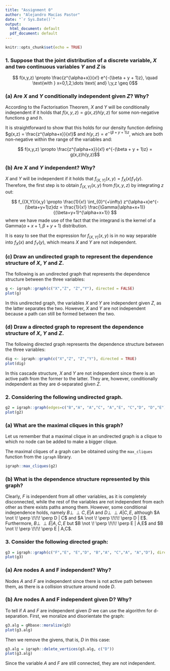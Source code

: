 ---
title: "Assignment 0"
author: "Alejandro Macías Pastor"
date: "`r Sys.Date()`"
output: 
  html_document: default
  pdf_document: default
---

```{r setup, include=FALSE}
knitr::opts_chunk$set(echo = TRUE)
```

\newcommand{\indep}{\perp \!\!\! \perp}
\newcommand{\notindep}{\not \! \perp \!\!\! \perp}

### 1. Suppose that the joint distribution of a discrete variable, $X$ and two continuous variables $Y$ and $Z$ is

$$ f(x,y,z) \propto \frac{z^{\alpha+x}}{x!} e^{-(\beta + y + 1)z}, \quad \text{with } x=0,1,2,\dots \text{ and} \;y,z \geq 0$$

### (a) Are $X$ and $Y$ conditionally independent given $Z$? Why?

According to the Factorisation Theorem, $X$ and $Y$ will be conditionally independent if it holds that $f(x,y,z) = g(x,z)h(y,z)$ for some non-negative functions $g$ and $h$.

It is straightforward to show that this holds for our density function defining $g(x,z) = \frac{z^{\alpha+x}}{x!}$ and $h(y,z) = e^{-(\beta + y + 1)z}$, which are both non-negative within the range of the variables and:

$$ f(x,y,z) \propto \frac{z^{\alpha+x}}{x!} e^{-(\beta + y + 1)z} = g(x,z)h(y,z)$$

### (b) Are $X$ and $Y$ independent? Why?

$X$ and $Y$ will be independent if it holds that $f_{(X,Y)}(x,y) = f_X(x)f_Y(y)$. Therefore, the first step is to obtain $f_{(X,Y)}(x,y)$ from $f(x,y,z)$ by integrating $z$ out:


$$ f_{(X,Y)}(x,y) \propto \frac{1}{x!} \int_{0}^{+\infty} z^{\alpha+x}e^{-(\beta+y+1)z}dz = \frac{1}{x!} \frac{\Gamma(\alpha+x+1)}{(\beta+y+1)^{\alpha+x+1}} $$
where we have made use of the fact that the integrand is the kernel of a Gamma$(\alpha+x+1,\beta+y+1)$ distribution.

It is easy to see that the expression for $f_{(X,Y)}(x,y)$ is in no way separable into $f_X(x)$ and $f_Y(y)$, which means $X$ and $Y$ are not independent.

### (c) Draw an undirected graph to represent the dependence structure of $X$, $Y$ and $Z$.

The following is an undirected graph that represents the dependence structure between the three variables:

```{r}
g <- igraph::graph(c("X","Z", "Z","Y"), directed = FALSE)
plot(g)
```

In this undirected graph, the variables $X$ and $Y$ are independent given $Z$, as the latter separates the two. However, $X$ and $Y$ are not independent because a path can still be formed between the two.


### (d) Draw a directed graph to represent the dependence structure of $X$, $Y$ and $Z$.

The following directed graph represents the dependence structure between the three variables:

```{r}
dig <- igraph::graph(c("X","Z", "Z","Y"), directed = TRUE)
plot(dig)
```

In this cascade structure, $X$ and $Y$ are not independent since there is an active path from the former to the latter. They are, however, conditionally independent as they are d-separated given $Z$.


### 2. Considering the following undirected graph.

```{r echo=FALSE}
g2 = igraph::graph(edges=c("B","A", "A","C", "A","E", "C","D", "D","E"), isolates=c("F"), directed = FALSE)
plot(g2)
```


### (a) What are the maximal cliques in this graph?

Let us remember that a maximal clique in an undirected graph is a clique to which no node can be added to make a bigger clique.

The maximal cliques of a graph can be obtained using the `max_cliques` function from the `igraph` library.

```{r}
igraph::max_cliques(g2)
```


### (b) What is the dependence structure represented by this graph?

Clearly, $F$ is independent from all other variables, as it is completely disconnected, while the rest of the variables are not independent from each other as there exists paths among them. However, some conditional independence holds, namely $B \indep C,E | A$ and $D \indep A | C,E$, although $A \notindep D | C$ and $A \notindep D | E$. Furthermore, $B \indep E |A,C,E$ but $B \notindep E | A,E$ and $B \notindep E | A,C$.

### 3. Consider the following directed graph:

```{r echo=FALSE}
g3 = igraph::graph(c("F","E", "E","D", "B","A", "C","A", "A","D"), directed=TRUE)
plot(g3)
```

### (a) Are nodes A and F independent? Why?

Nodes $A$ and $F$ are independent since there is not active path between them, as there is a collision structure around node $D$. 

### (b) Are nodes A and F independent given D? Why?

To tell if $A$ and $F$ are independent given $D$ we can use the algorithm for d-separation.
First, we moralize and disorientate the graph:

```{r echo=FALSE}
g3.alg = gRbase::moralize(g3)
plot(g3.alg)
```

Then we remove the givens, that is, $D$ in this case:

```{r echo=FALSE}
g3.alg = igraph::delete_vertices(g3.alg, c("D"))
plot(g3.alg)
```

Since the variable $A$ and $F$ are still connected, they are not independent.

